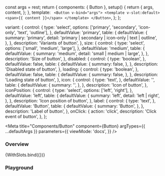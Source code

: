 
  const args = rest;
  return {
    components: { Button },
    setup() {
      return {
        args,
        content,
      };
    },
    template: `
    <Button v-bind="args">
      <template v-slot:default>
        <span>{{ content }}</span>
      </template>
    </Button>`,
  };
};

  variant: {
    control: {
      type: 'select',
      options: ['primary', 'secondary', 'icon-only', 'text', 'outline'],
    },
    defaultValue: 'primary',
    table: {
      defaultValue: {
        summary: 'primary',
        detail: 'primary | secondary | icon-only | text | outline',
      },
    },
    description: 'Variants of button',
  },
  size: {
    control: {
      type: 'select',
      options: ['small', 'medium', 'large'],
    },
    defaultValue: 'medium',
    table: {
      defaultValue: {
        summary: 'medium',
        detail: 'small | medium | large',
      },
    },
    description: 'Size of button',
  },
  disabled: {
    control: {
      type: 'boolean',
    },
    defaultValue: false,
    table: {
      defaultValue: {
        summary: false,
      },
    },
    description: 'Disabled state of button',
  },
  loading: {
    control: {
      type: 'boolean',
    },
    defaultValue: false,
    table: {
      defaultValue: {
        summary: false,
      },
    },
    description: 'Loading state of button',
  },
  icon: {
    control: {
      type: 'text',
    },
    defaultValue: '',
    table: {
      defaultValue: {
        summary: '',
      },
    },
    description: 'Icon of button',
  },
  iconPosition: {
    control: {
      type: 'select',
      options: ['left', 'right'],
    },
    defaultValue: 'left',
    table: {
      defaultValue: {
        summary: 'left',
        detail: 'left | right',
      },
    },
    description: 'Icon position of button',
  },
  label: {
    control: {
      type: 'text',
    },
    defaultValue: 'Button',
    table: {
      defaultValue: {
        summary: 'Button',
      },
    },
    description: 'Label of button',
  },
  onClick: {
    action: 'click',
    description: 'Click event of button',
  },
};

<Meta
  title="Components/Button"
  component={Button}
  argTypes={{ ...defaultArgs }}
  parameters={{
    viewMode: 'docs',
  }}
/>

### Overview

<Canvas withSource="open">
  <Story
    name="Overview"
    argTypes={{ ...WithSlots.argTypes }}
    args={{
      variant: 'primary',
      content: 'Button',
    }}
  >
    {WithSlots.bind({})}
  </Story>
</Canvas>

### Playground

<ArgsTable
  story="Overview"
  exclude={/^(click|content|label|default|custom-icon|on.*)$/}
/>
